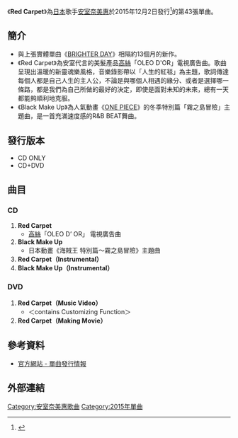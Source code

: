 {{Infobox Single
| Name           = Red Carpet
| Artist         = [[安室奈美惠|安室奈美惠]]
| Cover          = Red Carpet Single.jpg
| A-side         = Red Carpet
| B-side         = Black Make Up
| Released       = 2015年12月2日
| Format         = [[CD|CD]]、[[數位音樂下載|數位音樂下載]]
| Recorded       = 
| Genre          = [[J-POP|J-POP]]、[[Neo_soul|Neo soul]]、[[R&B|R&B]]<ref name="officialreview">{{cite web|url=http://dimension-point.jp/detail.php?id=1011170|title=Dimension Point - Red Carpet|website=dimension-point.jp|publisher=[[愛貝克思娛樂|愛貝克思娛樂]]|date=2015-12-02|accessdate=2020-06-29|language=Ja|archive-url=https://web.archive.org/web/20180826080902/https://dimension-point.jp/detail.php?id=1011170|archive-date=2018-08-26|dead-url=no}}</ref><ref name="cdjournal">{{cite web|url=http://artist.cdjournal.com/d/red-carpet/4115101753|title=Namie Amuro / Red Carpet [CD only]|work=CD Journal|date=2015-12-02|accessdate=2020-06-29|language=Ja|archive-date=2020-06-30|archive-url=https://web.archive.org/web/20200630054412/https://artist.cdjournal.com/d/red-carpet/4115101753|dead-url=no}}</ref><ref name="billboardreview">{{cite web|url=http://www.billboard-japan.com/goods/detail/509578|title=Namie Amuro – Red Carpet|work=[[告示牌_(雜誌)|Billboard]]|date=2015-12-02|accessdate=2020-06-29|language=Ja|archive-date=2019-09-21|archive-url=https://web.archive.org/web/20190921220401/http://www.billboard-japan.com/goods/detail/509578|dead-url=no}}</ref>
| Length         = 
| Label          = [[avex_trax|Dimension Point]]
| Writer         = 
| Producer       = 
| Certification  = 
| Chart position = 
| Last single    = [[BRIGHTER_DAY|BRIGHTER DAY]]<br/>（2014年）
| This single    = '''Red Carpet'''<br/>（2015年）
| Next single    = [[Mint|Mint]]<br/> (2016年)
| Misc           = 
}}
《'''Red Carpet'''》為[[日本|日本]]歌手[[安室奈美惠|安室奈美惠]]於2015年12月2日發行<ref name=chinacom20151104>{{Cite web |url=http://ent.china.com.cn/2015-11/04/content_36977327.htm |title=安室奈美惠新单《Red Carpet》开放试听 曲风励志 |work=中国网 |date=2015-11-04 |accessdate=2015-12-14 |archive-date=2015-12-22 |archive-url=https://web.archive.org/web/20151222110040/http://ent.china.com.cn/2015-11/04/content_36977327.htm |dead-url=no }}</ref>的第43張單曲。

==簡介==
*與上張實體單曲《[[BRIGHTER_DAY|BRIGHTER DAY]]》相隔約13個月的新作。
*《Red Carpet》為安室代言的美髮產品[[高絲|高絲]]「OLEO D'OR」電視廣告曲。歌曲呈現出溫暖的新靈魂樂風格，音樂錄影帶以「人生的紅毯」為主題，歌詞傳達每個人都是自己人生的主人公，不論是與哪個人相遇的緣分、或者是選擇哪一條路，都是我們為自己所做的最好的決定，即使是面對未知的未來，總有一天都能夠順利地克服。
*《Black Make Up》為人氣動畫《[[ONE_PIECE|ONE PIECE]]》的冬季特別篇「霧之島冒險」主題曲，是一首充滿速度感的R&B BEAT舞曲。

==發行版本==
*CD ONLY
*CD+DVD
==曲目==
===CD===
#'''Red Carpet'''
#*[[高絲|高絲]]「OLEO D’ OR」 電視廣告曲
#'''Black Make Up'''
#*日本動畫《海賊王 特別篇～霧之島冒險》主題曲
#'''Red Carpet（Instrumental）'''
#'''Black Make Up（Instrumental）'''

===DVD===
#'''Red Carpet（Music Video）'''
#*＜contains Customizing Function＞
#'''Red Carpet（Making Movie）'''

==參考資料==
<references/>
*[http://namieamuro.jp/news/2015/detail_20151103.html 官方網站 - 單曲發行情報]{{Wayback|url=http://namieamuro.jp/news/2015/detail_20151103.html |date=20151105133111 }}
==外部連結==
{{安室奈美惠}}
[[Category:安室奈美惠歌曲|Category:安室奈美惠歌曲]]
[[Category:2015年單曲|Category:2015年單曲]]